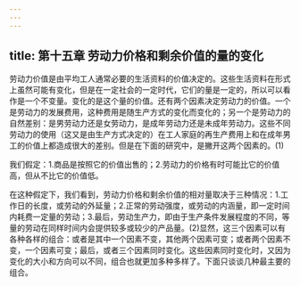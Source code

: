 ```yaml
---
---
---
```

title: 第十五章 劳动力价格和剩余价值的量的变化
---



劳动力价值是由平均工人通常必要的生活资料的价值决定的。这些生活资料在形式上虽然可能有变化，但是在一定社会的一定时代，它们的量是一定的，所以可以看作是一个不变量。变化的是这个量的价值。还有两个因素决定劳动力的价值。一个是劳动力的发展费用，这种费用是随生产方式的变化而变化的；另一个是劳动力的自然差别：是男劳动力还是女劳动力，是成年劳动力还是未成年劳动力。这些不同劳动力的使用（这又是由生产方式决定的）在工人家庭的再生产费用上和在成年男工的价值上都造成很大的差别。但是在下面的研究中，是撇开这两个因素的。(1)

我们假定：1.商品是按照它的价值出售的；2.劳动力的价格有时可能比它的价值高，但从不比它的价值低。

在这种假定下，我们看到，劳动力价格和剩余价值的相对量取决于三种情况：1.工作日的长度，或劳动的外延量；2.正常的劳动强度，或劳动的内涵量，即一定时间内耗费一定量的劳动；3.最后，劳动生产力，即由于生产条件发展程度的不同，等量的劳动在同样时间内会提供较多或较少的产品量。(2)显然，这三个因素可以有各种各样的组合：或者是其中一个因素不变，其他两个因素可变；或者两个因素不变，一个因素可变；最后，或者三个因素同时变化。这些因素同时变化时，又因为变化的大小和方向可以不同，组合也就更加多种多样了。下面只谈谈几种最主要的组合。